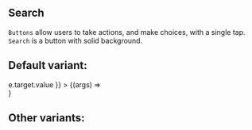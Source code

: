 
<Meta title="Core/Search" component={Search} />

## Search

`Buttons` allow users to take actions, and make choices, with a single tap.
`Search` is a button with solid background.

## Default variant:

<Canvas>
  <Story
    name="Default"
    args={{ placeholder: "Search", onChange: (e) => e.target.value }}
  >
    {(args) => <Search {...args} />}
  </Story>
</Canvas>

## Other variants:

<ArgsTable of={Search} />
